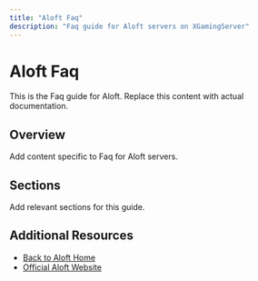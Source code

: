 ```yaml
---
title: "Aloft Faq"
description: "Faq guide for Aloft servers on XGamingServer"
---
```


# Aloft Faq

This is the Faq guide for Aloft. Replace this content with actual documentation.

## Overview

Add content specific to Faq for Aloft servers.

## Sections

Add relevant sections for this guide.

## Additional Resources

- [Back to Aloft Home](./index)
- [Official Aloft Website](https://example.com)
